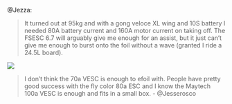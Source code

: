 @Jezza:

> It turned out at 95kg and with a gong veloce XL wing and 10S battery I needed 80A battery current and 160A motor current on taking off.
> The FSESC 6.7 will arguably give me enough for an assist, but it just can’t give me enough to burst onto the foil without a wave (granted I ride a 24.5L board).

![](/current-draw.jpg)

> I don’t think the 70a VESC is enough to efoil with. People have pretty good success with the fly color 80a ESC and I know the Maytech 100a VESC is enough and fits in a small box. - @Jesserosco
